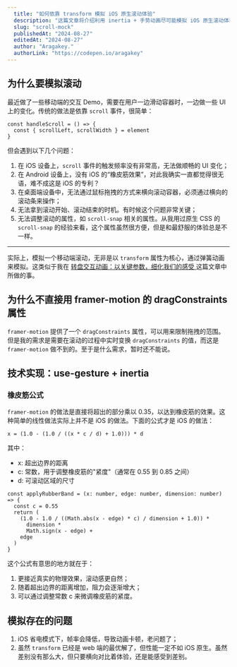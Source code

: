 ```yaml
---
  title: "如何依靠 transform 模拟 iOS 原生滚动体验"
  description: "这篇文章将介绍利用 inertia + 手势动画尽可能模拟 iOS 原生滚动体验的方法，以及这样做的原因。"
  slug: "scroll-mock"
  publishedAt: "2024-08-27"
  editedAt: "2024-08-27"
  author: "Aragakey."
  authorLink: "https://codepen.io/aragakey"
---
```



## 为什么要模拟滚动

最近做了一些移动端的交互 Demo，需要在用户一边滑动容器时，一边做一些 UI 上的变化。传统的做法是依靠 `scroll` 事件，很简单：

```tsx
const handleScroll = () => {
  const { scrollLeft, scrollWidth } = element
}
```

但会遇到以下几个问题：

1. 在 iOS 设备上，`scroll` 事件的触发频率没有非常高，无法做顺畅的 UI 变化；
2. 在 Android 设备上，没有 iOS 的“橡皮筋效果”，对此我确实一直都觉得很无语，难不成这是 iOS 的专利？
3. 在桌面端设备中，无法通过鼠标拖拽的方式来横向滚动容器，必须通过横向的滚动条来操作；
4. 无法拿到滚动开始、滚动结束的时机。有时候这个问题非常关键；
5. 无法调整滚动的属性，如 `scroll-snap` 相关的属性。从我用过原生 CSS 的 `scroll-snap` 的经验来看，这个属性虽然很方便，但是和最舒服的体验总是不一样。

---

实际上，模拟一个移动端滚动，无非是以 `transform` 属性为核心，通过弹簧动画来模拟。这类似于我在 [转盘交互动画：以关键参数，细化我们的感受
](https://wxad.design/abc/carousel) 这篇文章中所做的事。

## 为什么不直接用 framer-motion 的 dragConstraints 属性

`framer-motion` 提供了一个 `dragConstraints` 属性，可以用来限制拖拽的范围。但是我的需求是需要在滚动的过程中实时变换 `dragConstraints` 的值，而这是 `framer-motion` 做不到的。至于是什么需求，暂时还不能说。

## 技术实现：use-gesture + inertia

<ScrollMockBase />

### 橡皮筋公式

`framer-motion` 的做法是直接将超出的部分乘以 0.35，以达到橡皮筋的效果。这种简单的线性做法实际上并不是 iOS 的做法。下面的公式才是 iOS 的做法：

`x = (1.0 - (1.0 / ((x * c / d) + 1.0))) * d`

其中：

- x: 超出边界的距离
- c: 常数，用于调整橡皮筋的"紧度"（通常在 0.55 到 0.85 之间）
- d: 可滚动区域的尺寸

```tsx
const applyRubberBand = (x: number, edge: number, dimension: number) => {
  const c = 0.55
  return (
    (1.0 - 1.0 / ((Math.abs(x - edge) * c) / dimension + 1.0)) *
      dimension *
      Math.sign(x - edge) +
    edge
  )
}
```

这个公式有意思的地方就在于：

1. 更接近真实的物理效果，滚动感更自然；
2. 随着超出边界的距离增加，阻力会逐渐增大；
3. 可以通过调整常数 c 来微调橡皮筋的紧度。

## 模拟存在的问题

1. iOS 省电模式下，帧率会降低，导致动画卡顿，老问题了；
2. 虽然 `transform` 已经是 web 端的最优解了，但性能一定不如 iOS 原生。虽然差别没有那么大，但只要横向对比着体验，还是能感受到差别。
